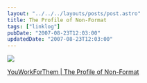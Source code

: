 ```yaml
---
layout: "../../../layouts/posts/post.astro"
title: The Profile of Non-Format
tags: ["linklog"]
pubDate: "2007-08-23T12:03:00"
updatedDate: "2007-08-23T12:03:00"
---
```


![](/images/notes/the-profile-of-non-format.jpg)

[YouWorkForThem | The Profile of Non-Format](https://blog.youworkforthem.com/2007/08/01/the-profile-of-non-format/)
